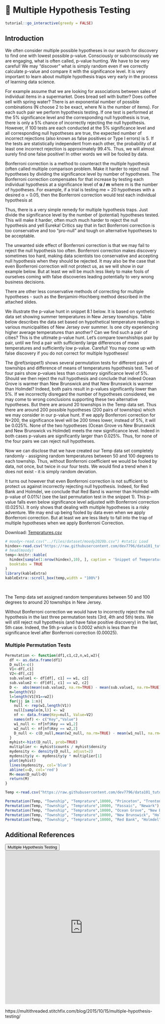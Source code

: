 # 🔖 Multiple Hypothesis Testing {#Mtest}

<script src="files/js/dcl.js"></script>
<link rel="stylesheet" href="https://maxcdn.bootstrapcdn.com/bootstrap/3.4.1/css/bootstrap.min.css">
<script src="https://maxcdn.bootstrapcdn.com/bootstrap/3.4.1/js/bootstrap.min.js"></script>
<script src="//ajax.googleapis.com/ajax/libs/jquery/1.8.3/jquery.min.js"> </script>

```r
tutorial::go_interactive(greedy = FALSE)

```

## Introduction

We often consider multiple possible hypotheses in our search for discovery  to find one with lowest possible p-value. Consciously or subconsciously we are engaging, what is often called,  p-value hunting. We have to be very careful! We may “discover” what is simply random even if we correctly calculate p-value and compare it with the significance level. It is very important to learn about multiple hypothesis traps very early in the process of learning data science.  

For example assume that we are looking for associations between sales of individual items in a supermarket.  Does bread sell with butter? Does coffee sell with spring water?  There is an exponential number of possible combinations (N choose 2 to be exact, where N is the number of items).  For each such pair we perform hypothesis testing. If one test is performed at the 5% significance level and the corresponding null hypothesis is true, there is only a 5% chance of incorrectly rejecting the null hypothesis. However, if 100 tests are each conducted at the 5% significance level and all corresponding null hypotheses are true, the expected number of incorrect rejections (also known as false positives or Type I errors) is 5. If the tests are statistically independent from each other, the probability of at least one incorrect rejection is approximately 99.4%.  Thus, we will almost surely find one false positive! In other words we will be fooled by data. 

Bonferroni correction is a method to counteract the multiple hypothesis (often called multiple comparison problem. Make it harder to reject null hypotheses by dividing the significance level by number of hypotheses. The Bonferroni correction compensates for that increase by testing each individual hypothesis at a significance level of **α / m**  where  m is the number of hypotheses. For example, if a trial is testing me = 20 hypotheses with a desired α = 0.05, then the Bonferroni correction would test each individual hypothesis at

\begin{equation}
\alpha = \frac{0.05} {20} 
       = 0.0025
\end{equation}

Thus, there is a very simple remedy for multiple hypothesis traps. Just divide the significance level by the number of (potential) hypotheses tested.  This will make it harder, often much much harder to reject the null hypothesis and yell Eureka! Critics say that in fact Bonferroni correction is too conservative and too “pro-null”  and tough on alternative hypotheses to be acceptable.  

The unwanted side effect of Bonferroni correction is that  we may  fail to reject the null hypothesis too often. Bonferroni correction makes discovery sometimes too hard, making data scientists too conservative and accepting null hypothesis when they should be rejected.  It may also be the case that even Bonferroni correction will not protect us, as we will show in our example below.  But at least we will be much less likely to  make fools of ourselves coming with false discoveries leading potentially to very wrong business decisions. 

There are other less conservative methods of correcting for multiple hypotheses - such as the Benjamini-Hochberg method described in the attached slides.

We illustrate the p-value hunt in snippet 8.1 below. It is based on synthetic data set showing summer temperatures in New Jersey townships.
Table below describes the data set based on hypothetical temperature readings in various municipalities of New Jersey over summer. Is one city experiencing higher average temperatures than another? Can we find such a pair of cities? This is the ultimate p-value hunt. Let’s compare townshiships pair by pair, until we find a pair with sufficiently large differences of mean temperatures and sufficiently low p-value. Careful! You may come up with false discovery if you do not correct for multiple hypotheses!

The \@ref(snippet1)  shows several permutation tests for different pairs of townships and difference of means of temperatures hypothesis test. Two of four pairs show p–values less than customary significance level of 5%. Should we then reject the null hypothesis and conclude that indeed Ocean Grove is warmer than New Brunswick and that New Brunswick is warmer than Holmdel? Indeed, both pairs result in p-values significantly lower than 5%. If we incorrectly disregard the number of hypotheses considered, we may come to wrong conclusions supporting these two alternative hypotheses. But there are around 20 townships in the Temp data set. Thus there are around 200 possible hypotheses (200 pairs of townships) which we may consider in our p-value hunt. If we apply Bonferroni correction for N=200, the significance level will be 200 times lower, instead of 5%, it will be 0.025%. None of the two hypotheses (Ocean Grove vs New Brunswick and New Brunswick vs Holmdel) meets the new significance level. Indeed in both cases p-values are significantly larger than 0.025%. Thus, for none of the four pairs we can reject null hypotheses.

Now we can disclose that we have created our Temp data set completely randomly - assigning random temperatures between 50 and 100 degrees to each township. Thus, without Bonferroni coefficient we would be fooled by data, not once, but twice in our four tests. We would find a trend when it does not exist - it is simply random deviation.

It turns out however that even Bonferroni correction is not sufficient to protect us against incorrectly rejecting null hypothesis. Indeed, for Red Bank and Holmdel, we conclude that Red Band is warmer than Holmdel with p-value of 0.01%! (see the last permutation test in the snippet 1). This p-value falls even below significance level adjusted with Bonferroni correction (0.025%). It only shows that dealing with multiple hypotheses is a risky adventure. We may end up being fooled by data even when we apply Bonferroni correction. But at least we are less likely to fall into the trap of multiple hypotheses when we apply Bonferroni Correction.

Download: <a href="https://raw.githubusercontent.com/dev7796/data101_tutorial/main/files/dataset/Tempratures.csv" download="Tempratures.csv">Tempratures.csv</a>

```r
# moody<-read.csv("../files/dataset/moody2020b.csv") #static Load
hindex<-read.csv("https://raw.githubusercontent.com/dev7796/data101_tutorial/main/files/dataset/Tempratures.csv") #web load
# head(moody)
temp<-knitr::kable(
  hindex[sample(1:nrow(hindex),10), ], caption = 'Snippet of Temperature Dataset',
  booktabs = TRUE
)
library(kableExtra)
kableExtra::scroll_box(temp,width = "100%")
```

<br>

The Temp data set assigned random temperatures between 50 and 100 degrees to around 20 townships in New Jersey. 

Without Bonferroni correction we would have to incorrectly reject the null hypothesis in the last three permutation tests  (3rd, 4th and 5th) tests. We will still reject null hypothesis (and have false positive discovery) in the last, 5th case. Indeed, the 5th p-value is 0.0002 which is less than the significance level after Bonferroni correction (0.00025).  

### Multiple Permutation Tests {#snippet1}

```r
Permutation <- function(df1,c1,c2,n,w1,w2){
  df <- as.data.frame(df1)
  D_null<-c()
  V1<-df[,c1]
  V2<-df[,c2]
  sub.value1 <- df[df[, c1] == w1, c2]
  sub.value2 <- df[df[, c1] == w2, c2]
  D <-  abs(mean(sub.value2, na.rm=TRUE) - mean(sub.value1, na.rm=TRUE))
  m=length(V1)
  l=length(V1[V1==w2])
  for(jj in 1:n){
    null <- rep(w1,length(V1))
    null[sample(m,l)] <- w2
    nf <- data.frame(Key=null, Value=V2)
    names(nf) <- c("Key","Value")
    w1_null <- nf[nf$Key == w1,2]
    w2_null <- nf[nf$Key == w2,2]
    D_null <- c(D_null,mean(w2_null, na.rm=TRUE) - mean(w1_null, na.rm=TRUE))
  }
  myhist<-hist(D_null, prob=TRUE)
  multiplier <- myhist$counts / myhist$density
  mydensity <- density(D_null, adjust=2)
  mydensity$y <- mydensity$y * multiplier[1]
  plot(myhist)
  lines(mydensity, col='blue')
  abline(v=D, col='red')
  M<-mean(D_null>D)
  return(M)
}
```

```r

Temp <-read.csv("https://raw.githubusercontent.com/dev7796/data101_tutorial/main/files/dataset/Tempratures.csv") #web load

Permutation(Temp, "Township", "Temprature",10000, "Princeton", "Trenton")
Permutation(Temp, "Township", "Temprature",10000, "Passaic", "Newark")
Permutation(Temp, "Township", "Temprature",10000, "Ocean Grove", "New Brunswick")
Permutation(Temp, "Township", "Temprature",10000, "New Brunswick", "Holmdel")
Permutation(Temp, "Township", "Temprature",10000, "Red Bank", "Holmdel")
```
<!--
## Snippet 1 - Benjamini-Hochberg Algorithm {#Snippet1}

```r
p<-sort(round(runif(100, min=0, max=0.05), 4))
p
p<-p+0.0003
p
#implement Benjamini-Hochberg formula
q<-rep(0.05,100)
q
r=c(1:100)
q<-round(q*r/100,4)
temp<-p<q
#Select p-values which correspond to discoveries (reject NULL)
maxindex<-max(which(temp=='TRUE'))
p[1:maxindex]
```

## Snippet 2

Happiness Index synthetic data set which is used in my slides for multiple hypotheses testing

- How to order by aggregate?

- First make a data frame out of tapply? Use  aggregate  and list functions.

```r
Hindex <-read.csv("https://raw.githubusercontent.com/dev7796/data101_tutorial/main/files/dataset/Hindex.csv") #web load

Hindex<-aggregate(Hindex$HAPPINESS, list(Hindex$COUNTRY), mean)
colnames(Hindex)<- c("Country","AverageH")
#renames columns of the Hindex data frame
colnames(Hindex)

Hindex[order(Hindex$AverageH),]
```
-->

## Additional References 

<button class="btn btn-primary" data-toggle="collapse" data-target="#MPT12"> Multiple Hypothesis Testing</button> 
<div id="MPT12" class="collapse">
<embed src="https://docs.google.com/presentation/d/1dCbhnuGMsXYJEltQXUfPhl8dCTAqJWCZ0xI-0IhnxAc/edit?usp=sharing" width="100%" height="500px"></embed>
</div>


https://multithreaded.stitchfix.com/blog/2015/10/15/multiple-hypothesis-testing/
